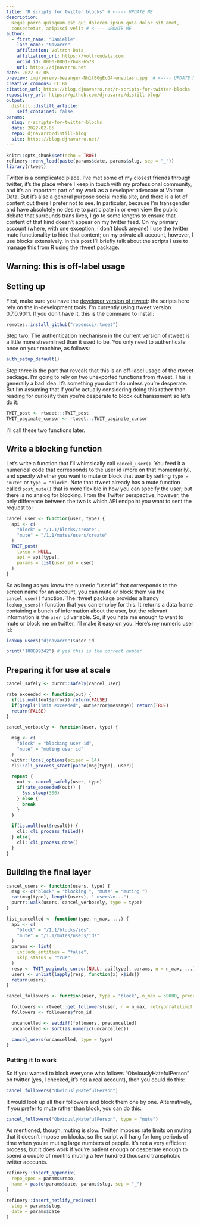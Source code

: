 ```yaml
---
title: "R scripts for twitter blocks" # <---- UPDATE ME
description:
  Neque porro quisquam est qui dolorem ipsum quia dolor sit amet, 
  consectetur, adipisci velit # <---- UPDATE ME
author:
  - first_name: "Danielle"
    last_name: "Navarro"
    affiliation: Voltron Data
    affiliation_url: https://voltrondata.com
    orcid_id: 0000-0001-7648-6578
    url: https://djnavarro.net
date: 2022-02-05
preview: img/jeremy-bezanger-Nh1tBGgEcG4-unsplash.jpg  # <---- UPDATE ME 
creative_commons: CC BY
citation_url: https://blog.djnavarro.net/r-scripts-for-twitter-blocks 
repository_url: https://github.com/djnavarro/distill-blog/
output:
  distill::distill_article:
    self_contained: false
params:
  slug: r-scripts-for-twitter-blocks
  date: 2022-02-05
  repo: djnavarro/distill-blog
  site: https://blog.djnavarro.net/
---
```


<!----

checklist:
  - check the "update me" messages in YAML above
  - initialise the _renv folder with refinery::renv_new("name of post folder")
  - populate the lockfile with refinery::renv_snapshot("name of post folder")
  - update the _renv folder from snapshot with refinery::restore("name of post folder")

---->


<!--------------- setup post ----------------->

```r
knitr::opts_chunk$set(echo = TRUE)
refinery::renv_load(paste(params$date, params$slug, sep = "_"))
library(rtweet)
```


<!--------------- post ----------------->

Twitter is a complicated place. I've met some of my closest friends through twitter, it's the place where I keep in touch with my professional community, and it's an important part of my work as a developer advocate at Voltron Data. But it's also a general purpose social media site, and there is a lot of content out there I prefer not to see. In particular, because I'm transgender and have absolutely no desire to participate in or even view the public debate that surrounds trans lives, I go to some lengths to ensure that content of that kind doesn't appear on my twitter feed. On my primary account (where, with one exception, I don't block anyone) I use the twitter mute functionality to hide that content; on my private alt account, however, I use blocks extensively. In this post I'll briefly talk about the scripts I use to manage this from R using the [rtweet](https://docs.ropensci.org/rtweet/) package.

## Warning: this is off-label usage


## Setting up

First, make sure you have the [developer version of rtweet](https://github.com/ropensci/rtweet): the scripts here rely on the in-development tools. I'm currently using rtweet version 0.7.0.9011. If you don't have it, this is the command to install:

```r
remotes::install_github("ropensci/rtweet")
```

Step two. The authentication mechanism in the current version of rtweet is a little more streamlined than it used to be. You only need to authenticate once on your machine, as follows: 

```r
auth_setup_default()
```

Step three is the part that reveals that this is an off-label usage of the rtweet package. I'm going to rely on two unexported functions from rtweet. This is generally a bad idea. It's something you don't do unless you're desperate. But I'm assuming that if you're actually considering doing this rather than reading for curiosity then you're desperate to block out harassment so let's do it:

```r
TWIT_post <- rtweet:::TWIT_post
TWIT_paginate_cursor <- rtweet:::TWIT_paginate_cursor
```

I'll call these two functions later. 

## Write a blocking function

Let's write a function that I'll whimsically call `cancel_user()`. You feed it a numerical code that corresponds to the user id (more on that momentarily), and specify whether you want to mute or block that user by setting `type = "mute"` or `type = "block"`. Note that rtweet already has a mute function called `post_mute()` that is more flexible in how you can specify the user; but there is no analog for blocking. From the Twitter perspective, however, the only difference between the two is which API endpoint you want to sent the request to:

```r
cancel_user <- function(user, type) {
  api <- c(
    "block" = "/1.1/blocks/create",
    "mute" = "/1.1/mutes/users/create"
  )
  TWIT_post(
    token = NULL,
    api = api[type],
    params = list(user_id = user)
  )
}
```

So as long as you know the numeric "user id" that corresponds to the screen name for an account, you can mute or block them via the `cancel_user()` function. The rtweet package provides a handy `lookup_users()` function that you can employ for this. It returns a data frame containing a bunch of information about the user, but the relevant information is the `user_id` variable. So, if you hate me enough to want to mute or block me on twitter, I'll make it easy on you. Here's my numeric user id:

```r
lookup_users("djnavarro")$user_id
```
```r
print("108899342") # yes this is the correct number
```


## Preparing it for use at scale

```r
cancel_safely <- purrr::safely(cancel_user)

rate_exceeded <- function(out) {
  if(is.null(out$error)) return(FALSE)
  if(grepl("limit exceeded", out$error$message)) return(TRUE)
  return(FALSE)
}

cancel_verbosely <- function(user, type) {

  msg <- c(
    "block" = "blocking user id",
    "mute" = "muting user id"
  )
  withr::local_options(scipen = 14)
  cli::cli_process_start(paste(msg[type], user))

  repeat {
    out <- cancel_safely(user, type)
    if(rate_exceeded(out)) {
      Sys.sleep(300)
    } else {
      break
    }
  }

  if(is.null(out$result)) {
    cli::cli_process_failed()
  } else{
    cli::cli_process_done()
  }
}
```

## Building the final layer

```r
cancel_users <- function(users, type) {
  msg <- c("block" = "blocking ", "mute" = "muting ")
  cat(msg[type], length(users), " users\n...")
  purrr::walk(users, cancel_verbosely, type = type)
}

list_cancelled <- function(type, n_max, ...) {
  api <- c(
    "block" = "/1.1/blocks/ids",
    "mute" = "/1.1/mutes/users/ids"
  )
  params <- list(
    include_entities = "false",
    skip_status = "true"
  )
  resp <- TWIT_paginate_cursor(NULL, api[type], params, n = n_max, ...)
  users <- unlist(lapply(resp, function(x) x$ids))
  return(users)
}

cancel_followers <- function(user, type = "block", n_max = 50000, precancelled = numeric(0)) {

  followers <- rtweet::get_followers(user, n = n_max, retryonratelimit = TRUE)
  followers <- followers$from_id

  uncancelled <- setdiff(followers, precancelled)
  uncancelled <- sort(as.numeric(uncancelled))

  cancel_users(uncancelled, type = type)
}
```


### Putting it to work

So if you wanted to block everyone who follows "ObviouslyHatefulPerson" on twitter (yes, I checked, it's not a real account), then you could do this:

```r
cancel_followers("ObviouslyHatefulPerson")
```

It would look up all their followers and block them one by one. Alternatively, if you prefer to mute rather than block, you can do this:

```r
cancel_followers("ObviouslyHatefulPerson", type = "mute")
```

As mentioned, though, muting is slow. Twitter imposes rate limits on muting that it doesn't impose on blocks, so the script will hang for long periods of time when you're muting large numbers of people. It's not a very efficient process, but it does work if you're patient enough or desperate enough to spend a couple of months muting a few hundred thousand transphobic twitter accounts.

<!--------------- appendices ----------------->

```r
refinery::insert_appendix(
  repo_spec = params$repo, 
  name = paste(params$date, params$slug, sep = "_")
)
```


<!--------------- miscellanea ----------------->

```r
refinery::insert_netlify_redirect(
  slug = params$slug, 
  date = params$date
)
```




